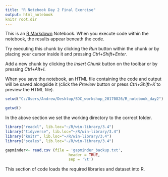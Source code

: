 ```yaml
---
title: "R Notebook Day 2 Final Exercise"
output: html_notebook
knitr root.dir 
---
```


This is an [R Markdown](http://rmarkdown.rstudio.com) Notebook. When you execute code within the notebook, the results appear beneath the code. 

Try executing this chunk by clicking the *Run* button within the chunk or by placing your cursor inside it and pressing *Ctrl+Shift+Enter*. 

Add a new chunk by clicking the *Insert Chunk* button on the toolbar or by pressing *Ctrl+Alt+I*.

When you save the notebook, an HTML file containing the code and output will be saved alongside it (click the *Preview* button or press *Ctrl+Shift+K* to preview the HTML file).

```r
setwd("C:/Users/Andrew/Desktop/SDC_workshop_20170826/R_notebook_day2")

getwd()

```
In the above section we set the working directory to the correct folder. 

```r
library("readxl", lib.loc="~/R/win-library/3.4")
library("tidyverse", lib.loc="~/R/win-library/3.4")
library("knitr", lib.loc="~/R/win-library/3.4")
library("scales", lib.loc="~/R/win-library/3.4")

gapminder<- read.csv (file = 'gapminder_backup.txt',
                            header = TRUE,
                            sep = '\t')
```
This section of code loads the required libraries and dataset into R.


```r

```

